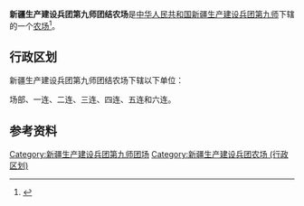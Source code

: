 {{中国乡级行政区
|行政区全称           = 新疆生产建设兵团第九师团结农场
|上级行政区           = [[新疆生产建设兵团第九师|新疆生产建设兵团第九师]]
|行政区类别           = [[农场|农场]]
}}

'''新疆生产建设兵团第九师团结农场'''是[[中华人民共和国|中华人民共和国]][[新疆生产建设兵团|新疆生产建设兵团]][[新疆生产建设兵团第九师|第九师]]下辖的一个[[农场|农场]]<ref>{{Cite journal|title=新疆生产建设兵团分布图|author=新疆生产建设兵团年鉴编辑委员会|journal=兵团年鉴|publisher=新疆生产建设兵团年鉴社|doi=10.42437/y.cnki.yxjsc.2021.000007|year=2020|location=乌鲁木齐|page=7-8|issn=1671-3338}}</ref>。

== 行政区划 ==
新疆生产建设兵团第九师团结农场下辖以下单位：

场部、一连、二连、三连、四连、五连和六连。

== 参考资料 ==
{{reflist}}

{{新疆行政区划小作品}}
{{新疆生产建设兵团第九师}}
{{DEFAULTSORT:团}}
[[Category:新疆生产建设兵团第九师团场|Category:新疆生产建设兵团第九师团场]]
[[Category:新疆生产建设兵团农场_(行政区划)|Category:新疆生产建设兵团农场 (行政区划)]]